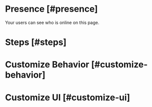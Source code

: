 
# Presence [#presence]

<Subheading>Your users can see who is online on this page.</Subheading>

# Steps [#steps]
# Customize Behavior [#customize-behavior]
# Customize UI [#customize-ui]
